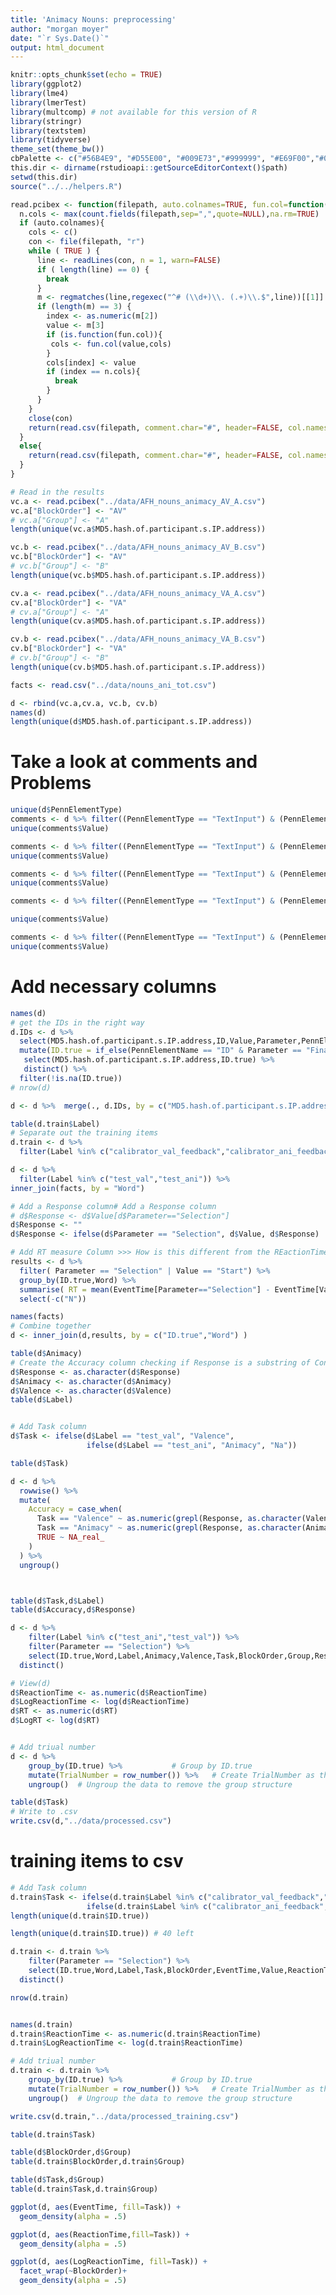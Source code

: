 ```yaml
---
title: 'Animacy Nouns: preprocessing'
author: "morgan moyer"
date: "`r Sys.Date()`"
output: html_document
---
```


```r
knitr::opts_chunk$set(echo = TRUE)
library(ggplot2)
library(lme4)
library(lmerTest)
library(multcomp) # not available for this version of R
library(stringr)
library(textstem)
library(tidyverse)
theme_set(theme_bw())
cbPalette <- c("#56B4E9", "#D55E00", "#009E73","#999999", "#E69F00","#009E73","#56B4E9", "#D55E00", "#009E73","#999999", "#E69F00","#009E73","#56B4E9", "#D55E00", "#009E73","#999999", "#E69F00","#009E73","#56B4E9", "#D55E00", "#009E73","#999999", "#E69F00","#009E73")
this.dir <- dirname(rstudioapi::getSourceEditorContext()$path)
setwd(this.dir)
source("../../helpers.R")
```


```r
read.pcibex <- function(filepath, auto.colnames=TRUE, fun.col=function(col,cols){cols[cols==col]<-paste(col,"Ibex",sep=".");return(cols)}) {
  n.cols <- max(count.fields(filepath,sep=",",quote=NULL),na.rm=TRUE)
  if (auto.colnames){
    cols <- c()
    con <- file(filepath, "r")
    while ( TRUE ) {
      line <- readLines(con, n = 1, warn=FALSE)
      if ( length(line) == 0) {
        break
      }
      m <- regmatches(line,regexec("^# (\\d+)\\. (.+)\\.$",line))[[1]]
      if (length(m) == 3) {
        index <- as.numeric(m[2])
        value <- m[3]
        if (is.function(fun.col)){
         cols <- fun.col(value,cols)
        }
        cols[index] <- value
        if (index == n.cols){
          break
        }
      }
    }
    close(con)
    return(read.csv(filepath, comment.char="#", header=FALSE, col.names=cols))
  }
  else{
    return(read.csv(filepath, comment.char="#", header=FALSE, col.names=seq(1:n.cols)))
  }
}

# Read in the results
vc.a <- read.pcibex("../data/AFH_nouns_animacy_AV_A.csv")
vc.a["BlockOrder"] <- "AV"
# vc.a["Group"] <- "A"
length(unique(vc.a$MD5.hash.of.participant.s.IP.address))

vc.b <- read.pcibex("../data/AFH_nouns_animacy_AV_B.csv")
vc.b["BlockOrder"] <- "AV"
# vc.b["Group"] <- "B"
length(unique(vc.b$MD5.hash.of.participant.s.IP.address))

cv.a <- read.pcibex("../data/AFH_nouns_animacy_VA_A.csv")
cv.a["BlockOrder"] <- "VA"
# cv.a["Group"] <- "A"
length(unique(cv.a$MD5.hash.of.participant.s.IP.address))

cv.b <- read.pcibex("../data/AFH_nouns_animacy_VA_B.csv")
cv.b["BlockOrder"] <- "VA"
# cv.b["Group"] <- "B"
length(unique(cv.b$MD5.hash.of.participant.s.IP.address))

facts <- read.csv("../data/nouns_ani_tot.csv")

d <- rbind(vc.a,cv.a, vc.b, cv.b)
names(d)
length(unique(d$MD5.hash.of.participant.s.IP.address))
```

# Take a look at comments and Problems
```r
unique(d$PennElementType)
comments <- d %>% filter((PennElementType == "TextInput") & (PennElementName == "Comments"))
unique(comments$Value)

comments <- d %>% filter((PennElementType == "TextInput") & (PennElementName == "Problems"))
unique(comments$Value)

comments <- d %>% filter((PennElementType == "TextInput") & (PennElementName == "NativeLang"))
unique(comments$Value)

comments <- d %>% filter((PennElementType == "TextInput") & (PennElementName == "OtherLangs"))

unique(comments$Value)

comments <- d %>% filter((PennElementType == "TextInput") & (PennElementName == "Gender"))
unique(comments$Value)
```

# Add necessary columns

```r
names(d)
# get the IDs in the right way
d.IDs <- d %>% 
  select(MD5.hash.of.participant.s.IP.address,ID,Value,Parameter,PennElementName) %>% 
  mutate(ID.true = if_else(PennElementName == "ID" & Parameter == "Final", Value, NA_character_)) %>%  # Value[(PennElementName=="ID") & (Parameter == "Final")])
   select(MD5.hash.of.participant.s.IP.address,ID.true) %>%
   distinct() %>% 
  filter(!is.na(ID.true))
# nrow(d)

d <- d %>%  merge(., d.IDs, by = c("MD5.hash.of.participant.s.IP.address"))

table(d.train$Label)
# Separate out the training items
d.train <- d %>% 
  filter(Label %in% c("calibrator_val_feedback","calibrator_ani_feedback","calibrator_val_no_feedback","calibrator_ani_no_feedback"))

d <- d %>%
  filter(Label %in% c("test_val","test_ani")) %>% 
inner_join(facts, by = "Word")

# Add a Response column# Add a Response column
# d$Response <- d$Value[d$Parameter=="Selection"]
d$Response <- ""
d$Response <- ifelse(d$Parameter == "Selection", d$Value, d$Response)

# Add RT measure Column >>> How is this different from the REactionTime column from the code?
results <- d %>%
  filter( Parameter == "Selection" | Value == "Start") %>%
  group_by(ID.true,Word) %>%
  summarise( RT = mean(EventTime[Parameter=="Selection"] - EventTime[Value=="Start"]) , N = length(Value)/2 ) %>% 
  select(-c("N"))

names(facts)
# Combine together
d <- inner_join(d,results, by = c("ID.true","Word") )

table(d$Animacy)
# Create the Accuracy column checking if Response is a substring of ConcValCombo
d$Response <- as.character(d$Response)
d$Animacy <- as.character(d$Animacy)
d$Valence <- as.character(d$Valence)
table(d$Label)


# Add Task column
d$Task <- ifelse(d$Label == "test_val", "Valence", 
                 ifelse(d$Label == "test_ani", "Animacy", "Na"))

table(d$Task)

d <- d %>%
  rowwise() %>%
  mutate(
    Accuracy = case_when(
      Task == "Valence" ~ as.numeric(grepl(Response, as.character(Valence), fixed = TRUE)),
      Task == "Animacy" ~ as.numeric(grepl(Response, as.character(Animacy), fixed = TRUE)),
      TRUE ~ NA_real_
    )
  ) %>%
  ungroup()



table(d$Task,d$Label)
table(d$Accuracy,d$Response)

d <- d %>% 
    filter(Label %in% c("test_ani","test_val")) %>% 
    filter(Parameter == "Selection") %>%
    select(ID.true,Word,Label,Animacy,Valence,Task,BlockOrder,Group,Response,Accuracy,EventTime,Value,RT,ReactionTime,Key_value_F,Key_value_J,Comments) %>% 
  distinct()

# View(d)
d$ReactionTime <- as.numeric(d$ReactionTime)
d$LogReactionTime <- log(d$ReactionTime)
d$RT <- as.numeric(d$RT)
d$LogRT <- log(d$RT)


# Add triual number
d <- d %>% 
    group_by(ID.true) %>%           # Group by ID.true
    mutate(TrialNumber = row_number()) %>%   # Create TrialNumber as the row number within each group
    ungroup()  # Ungroup the data to remove the group structure

table(d$Task)
# Write to .csv
write.csv(d,"../data/processed.csv")

```

# training items to csv

```r

# Add Task column
d.train$Task <- ifelse(d.train$Label %in% c("calibrator_val_feedback","calibrator_val_no_feedback"), "Valence", 
                 ifelse(d.train$Label %in% c("calibrator_ani_feedback","calibrator_ani_no_feedback"), "Animacy", "Na"))
length(unique(d.train$ID.true))

length(unique(d.train$ID.true)) # 40 left

d.train <- d.train %>% 
    filter(Parameter == "Selection") %>%
    select(ID.true,Word,Label,Task,BlockOrder,EventTime,Value,ReactionTime, Key_value_F,Key_value_J,Comments,Group) %>% 
  distinct()

nrow(d.train)


names(d.train)
d.train$ReactionTime <- as.numeric(d.train$ReactionTime)
d.train$LogReactionTime <- log(d.train$ReactionTime)

# Add triual number
d.train <- d.train %>% 
    group_by(ID.true) %>%           # Group by ID.true
    mutate(TrialNumber = row_number()) %>%   # Create TrialNumber as the row number within each group
    ungroup()  # Ungroup the data to remove the group structure

write.csv(d.train,"../data/processed_training.csv")

table(d.train$Task)

```



```r
table(d$BlockOrder,d$Group)
table(d.train$BlockOrder,d.train$Group)

table(d$Task,d$Group)
table(d.train$Task,d.train$Group)

```



```r
ggplot(d, aes(EventTime, fill=Task)) +
  geom_density(alpha = .5)

ggplot(d, aes(ReactionTime,fill=Task)) +
  geom_density(alpha = .5)

ggplot(d, aes(LogReactionTime, fill=Task)) +
  facet_wrap(~BlockOrder)+
  geom_density(alpha = .5)
```

